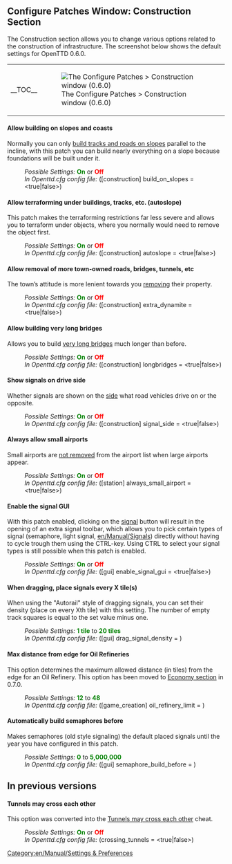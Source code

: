 {{en/Archive/Manual/Settings/Patch Config}}

==Configure Patches Window: Construction Section==
The Construction section allows you to change various options related to the construction of infrastructure. The screenshot below shows the default settings for OpenTTD 0.6.0.
{| align="center"
|- valign="top"
|__TOC__
|[[File:en/Archive/Manual/Settings/0.6.0 configurepatches construction.png|frame|center|The Configure Patches > Construction window (0.6.0)]]
|}

====Allow building on slopes and coasts====
{{en/Feature|Old|align="right"|text=(since 0.2.0)}}
Normally you can only [[en/Archive/Manual/Settings/Build on slopes|build tracks and roads on slopes]] parallel to the incline, with this patch you can build nearly everything on a slope because foundations will be built under it.
:''Possible Settings:'' <span style="color:green">'''On'''</span> or <span style="color:red">'''Off'''</span>
:''In Openttd.cfg config file:'' ([construction] build_on_slopes = <true|false>)
{{en/-}}
==== Allow terraforming under buildings, tracks, etc. (autoslope) ====
{{en/Feature|0.6|align="right"|text=(since 0.6.0)}}
This patch makes the terraforming restrictions far less severe and allows you to terraform under objects, where you normally would need to remove the object first.
:''Possible Settings:'' <span style="color:green">'''On'''</span> or <span style="color:red">'''Off'''</span>
:''In Openttd.cfg config file:'' ([construction] autoslope = <true|false>)
{{en/-}}
====Allow removal of more town-owned roads, bridges, tunnels, etc====
{{en/Feature|Old|align="right"|text=(since 0.3.3)}}
The town’s attitude is more lenient towards you [[en/Archive/Manual/Settings/Extra dynamite|removing]] their property.
:''Possible Settings:'' <span style="color:green">'''On'''</span> or <span style="color:red">'''Off'''</span>
:''In Openttd.cfg config file:'' ([construction] extra_dynamite = <true|false>) 
{{en/-}}
====Allow building very long bridges====
{{en/Feature|Old|align="right"|text=(since 0.2.0)}}
Allows you to build [[en/Archive/Manual/Settings/Longer bridges|very long bridges]] much longer than before.
:''Possible Settings:'' <span style="color:green">'''On'''</span> or <span style="color:red">'''Off'''</span>
:''In Openttd.cfg config file:'' ([construction] longbridges = <true|false>)
{{en/-}}
====Show signals on drive side====
{{en/Feature|Old|align="right"|text=(since 0.2.0)}}
Whether signals are shown on the [[en/Archive/Manual/Settings/Show signals on the drive side|side]] what road vehicles drive on or the opposite.
:''Possible Settings:'' <span style="color:green">'''On'''</span> or <span style="color:red">'''Off'''</span>
:''In Openttd.cfg config file:'' ([construction] signal_side = <true|false>)
{{en/-}}
====Always allow small airports====
{{en/Feature|-0.7|align="right"|text=(since 0.3.2 to 0.7.5)}}
Small airports are [[en/Archive/Manual/Settings/Always allow small airport|not removed]] from the airport list when large airports appear.
:''Possible Settings:'' <span style="color:green">'''On'''</span> or <span style="color:red">'''Off'''</span>
:''In Openttd.cfg config file:'' ([station] always_small_airport = <true|false>) 
{{en/-}}
==== Enable the signal GUI ====
{{en/Feature|0.6|align="right"|text=(since 0.6.0)}}
With this patch enabled, clicking on the [[en/Manual/Signals|signal]] button will result in the opening of an extra signal toolbar, which allows you to pick certain types of signal (semaphore, light signal, [[en/Manual/Signals]]) directly without having to cycle trough them using the CTRL-key. Using CTRL to select your signal types is still possible when this patch is enabled.
:''Possible Settings:'' <span style="color:green">'''On'''</span> or <span style="color:red">'''Off'''</span>
:''In Openttd.cfg config file:'' ([gui] enable_signal_gui = <true|false>) 
{{en/-}}
====When dragging, place signals every X tile(s)====
{{en/Feature|Old|align="right"|text=(since 0.3.4)}}
When using the "Autorail" style of dragging signals, you can set their density (place on every Xth tile) with this setting. The number of empty track squares is equal to the set value minus one.
:''Possible Settings:'' <span style="color:Green">'''1 tile'''</span> to <span style="color:Green">'''20 tiles'''</span>
:''In Openttd.cfg config file:'' ([gui] drag_signal_density = <num_val>) 
{{en/-}}
====Max distance from edge for Oil Refineries====
{{en/Feature|0.5|align="right"|text=(since 0.5.0)}}
This option determines the maximum allowed distance (in tiles) from the edge for an Oil Refinery.
This option has been moved to [[en/Archive/Manual/Settings/Advanced Settings/Economy#max-distance-from-edge-for-oil-refineries|Economy section]] in 0.7.0.
:''Possible Settings:'' <span style="color:Green">'''12'''</span> to <span style="color:Green">'''48'''</span>
:''In Openttd.cfg config file:'' ([game_creation] oil_refinery_limit = <num_val>)

====Automatically build semaphores before====
{{en/Feature|0.6|align="right"|text=(since 0.6.0)}}
Makes semaphores (old style signaling) the default placed signals until the year you have configured in this patch.
:''Possible Settings:'' <span style="color:Green">'''0'''</span> to <span style="color:Green">'''5,000,000'''</span>
:''In Openttd.cfg config file:'' ([gui] semaphore_build_before = <year>) 
{{en/-}}
==In previous versions==
==== Tunnels may cross each other ====
{{en/Feature|-Old|align="right"|text=(since 0.2.0 to 0.3.2.1)}}
This option was converted into the [[en/Manual/Cheats#tunnels-may-cross-each-other|Tunnels may cross each other]] cheat.
:''Possible Settings:'' <span style="color:green">'''On'''</span> or <span style="color:red">'''Off'''</span>
:''In Openttd.cfg config file:'' (crossing_tunnels = <true|false>)
{{en/-}}

[[Category:en/Manual/Settings & Preferences]]